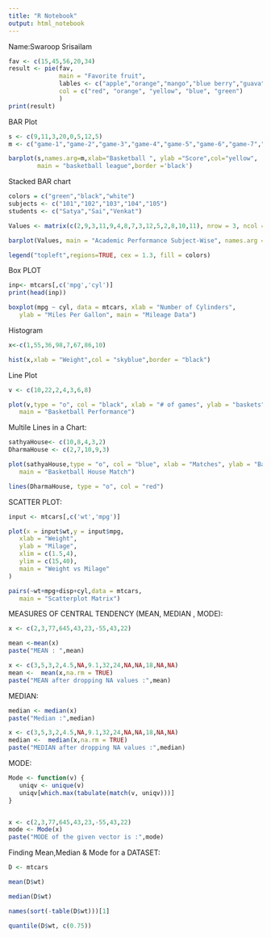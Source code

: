 ---
title: "R Notebook"
output: html_notebook
---
Name:Swaroop Srisailam

```{r}
fav <- c(15,45,56,20,34)
result <- pie(fav,
              main = "Favorite fruit",
              lables <- c("apple","orange","mango","blue berry","guava"),
              col = c("red", "orange", "yellow", "blue", "green")
              )
print(result)
```
BAR Plot
```{r}
s <- c(9,11,3,20,0,5,12,5)
m <- c("game-1","game-2","game-3","game-4","game-5","game-6","game-7","game-8")

barplot(s,names.arg=m,xlab="Basketball ", ylab ="Score",col="yellow",
        main = "basketball league",border ='black')
```
Stacked BAR chart
```{r}
colors = c("green","black","white")
subjects <- c("101","102","103","104","105")
students <- c("Satya","Sai","Venkat")

Values <- matrix(c(2,9,3,11,9,4,8,7,3,12,5,2,8,10,11), nrow = 3, ncol = 5, byrow = TRUE)

barplot(Values, main = "Academic Performance Subject-Wise", names.arg = subjects, xlab = "Subjects", ylab = "Marks-Secured", col = colors)

legend("topleft",regions=TRUE, cex = 1.3, fill = colors)
```
Box PLOT
```{r}
inp<- mtcars[,c('mpg','cyl')]
print(head(inp))

boxplot(mpg ~ cyl, data = mtcars, xlab = "Number of Cylinders",
   ylab = "Miles Per Gallon", main = "Mileage Data")

```
Histogram
```{r}
x<-c(1,55,36,98,7,67,86,10)

hist(x,xlab = "Weight",col = "skyblue",border = "black")
```
Line Plot
```{r}
v <- c(10,22,2,4,3,6,8)

plot(v,type = "o", col = "black", xlab = "# of games", ylab = "baskets",
   main = "Basketball Performance")
```
Multile Lines in a Chart:

```{r}
sathyaHouse<- c(10,8,4,3,2)
DharmaHouse <- c(2,7,10,9,3)

plot(sathyaHouse,type = "o", col = "blue", xlab = "Matches", ylab = "Baskets",
   main = "Basketball House Match")

lines(DharmaHouse, type = "o", col = "red")
```


SCATTER PLOT:

```{r}
input <- mtcars[,c('wt','mpg')]

plot(x = input$wt,y = input$mpg,
   xlab = "Weight",
   ylab = "Milage",
   xlim = c(1.5,4),
   ylim = c(15,40),		 
   main = "Weight vs Milage"
)


```


```{r}
pairs(~wt+mpg+disp+cyl,data = mtcars,
   main = "Scatterplot Matrix")
```

MEASURES OF CENTRAL TENDENCY (MEAN, MEDIAN , MODE):

```{r}
x <- c(2,3,77,645,43,23,-55,43,22)

mean <-mean(x)
paste("MEAN : ",mean)

```


```{r}
x <- c(3,5,3,2,4.5,NA,9.1,32,24,NA,NA,18,NA,NA)
mean <-  mean(x,na.rm = TRUE)
paste("MEAN after dropping NA values :",mean)

```

MEDIAN:

```{r}
median <- median(x)
paste("Median :",median)
```

```{r}
x <- c(3,5,3,2,4.5,NA,9.1,32,24,NA,NA,18,NA,NA)
median <-  median(x,na.rm = TRUE)
paste("MEDIAN after dropping NA values :",median)
```

MODE:

```{r}
Mode <- function(v) {
   uniqv <- unique(v)
   uniqv[which.max(tabulate(match(v, uniqv)))]
}


x <- c(2,3,77,645,43,23,-55,43,22)
mode <- Mode(x)
paste("MODE of the given vector is :",mode)
```
Finding Mean,Median & Mode  for a  DATASET:

```{r}
D <- mtcars

mean(D$wt)
```

```{r}
median(D$wt)
```

```{r}
names(sort(-table(D$wt)))[1]
```


```{r}
quantile(D$wt, c(0.75))
```

